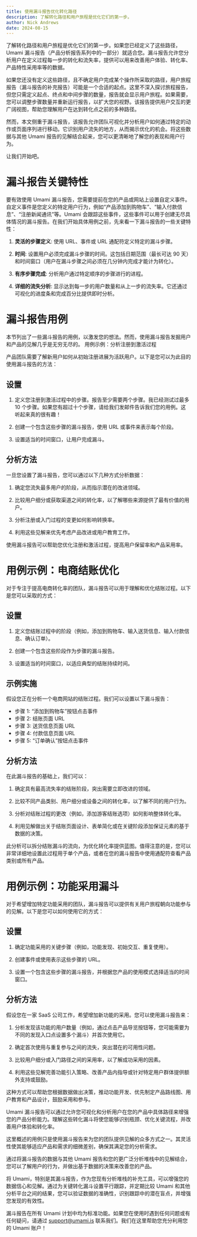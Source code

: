 ```yaml
---
title: 使用漏斗报告优化转化路径
description: 了解转化路径和用户旅程是优化它们的第一步。
author: Nick Andrews
date: 2024-08-15
---
```


了解转化路径和用户旅程是优化它们的第一步。如果您已经定义了这些路径，Umami 漏斗报告（产品分析报告系列中的一部分）就适合您。漏斗报告允许您分析用户在定义过程每一步的转化和流失率，提供可以用来改善用户体验、转化率、产品特性采用率等的数据。

如果您还没有定义这些路径，且不确定用户完成某个操作所采取的路径，用户旅程报告（漏斗报告的补充报告）可能是一个合适的起点。这里不深入探讨旅程报告，但您只需定义起点、终点和中间步骤的数量，报告就会显示用户旅程。如果需要，您可以调整步骤数量并重新运行报告，以扩大您的视野。该报告提供用户交互的更广阔视图，帮助您理解用户在达到转化点之前的多种路径。

然而，本文侧重于漏斗报告，该报告允许团队可视化并分析用户如何通过特定的动作或页面序列进行移动。它识别用户流失的地方，从而揭示优化的机会。将这些数据与其他 Umami 报告的见解结合起来，您可以更清晰地了解您的表现和用户行为。

让我们开始吧。

# 漏斗报告关键特性

要有效使用 Umami 漏斗报告，您需要提前在您的产品或网站上设置自定义事件。自定义事件是您定义的特定用户行为，例如“产品添加到购物车”、“输入付款信息”、“注册新闻通讯”等。Umami 会跟踪这些事件，这些事件可以用于创建无尽具体情况的漏斗报告。在我们开始具体用例之前，先来看一下漏斗报告的一些关键特性：

1. **灵活的步骤定义**: 使用 URL、事件或 URL 通配符定义特定的漏斗步骤。

2. **时间**: 设置用户必须完成漏斗步骤的时间。这包括日期范围（最长可达 90 天）和时间窗口（用户在漏斗步骤之间必须在几分钟内完成才能计为转化）。

3. **有序步骤完成**: 分析用户通过特定顺序的步骤进行的进程。

4. **详细的流失分析**: 显示达到每一步的用户数量和从上一步的流失率。它还通过可视化的进度条和完成百分比提供即时分析。

# 漏斗报告用例

本节列出了一些漏斗报告的用例，以激发您的想法。然而，使用漏斗报告发掘用户和产品的见解几乎是无穷无尽的。
用例示例：分析注册到激活过程

产品团队需要了解新用户如何从初始注册进展为活跃用户。以下是您可以为此目的使用漏斗报告的方法：

## 设置

1. 定义您注册到激活过程中的步骤。报告至少需要两个步骤。我已经测试过最多 10 个步骤。如果您有超过十个步骤，请给我们发邮件告诉我们您的用例。这听起来真的很有趣！

2. 创建一个包含这些步骤的漏斗报告，使用 URL 或事件来表示每个阶段。

3. 设置适当的时间窗口，让用户完成漏斗。

## 分析方法

一旦您设置了漏斗报告，您可以通过以下几种方式分析数据：

1. 确定您流失最多用户的阶段，从而指示潜在的改进领域。

2. 比较用户细分或获取渠道之间的转化率，以了解哪些来源提供了最有价值的用户。

3. 分析注册或入门过程的变更如何影响转换率。

4. 利用这些见解来优先考虑产品改进或用户教育工作。

使用漏斗报告可以帮助您优化注册和激活过程，提高用户保留率和产品采用率。

# 用例示例：电商结账优化

对于专注于提高电商转化率的团队，漏斗报告可以用于理解和优化结账过程。以下是您可以采取的方式：

## 设置

1. 定义您结账过程中的阶段（例如，添加到购物车、输入送货信息、输入付款信息、确认订单）。

2. 创建一个包含这些阶段作为步骤的漏斗报告。

3. 设置适当的时间窗口，以适应典型的结账持续时间。

## 示例实施

假设您正在分析一个电商网站的结账过程。我们可以设置以下漏斗报告：

- 步骤 1: “添加到购物车”按钮点击事件
- 步骤 2: 结账页面 URL
- 步骤 3: 送货信息页面 URL
- 步骤 4: 付款信息页面 URL
- 步骤 5: “订单确认”按钮点击事件

## 分析方法

在此漏斗报告的基础上，我们可以：

1. 确定具有最高流失率的结账阶段，突出需要立即改进的领域。

2. 比较不同产品类别、用户细分或设备之间的转化率，以了解不同的用户行为。

3. 分析对结账过程的更改（例如，添加游客结账选项）如何影响整体转化率。

4. 利用见解做出关于结账页面设计、表单简化或在关键阶段添加保证元素的基于数据的决策。

此分析可以拆分结账漏斗的流向，为优化转化率提供蓝图。值得注意的是，您可以非常详细地设置此过程用于单个产品，或者在您的漏斗报告中使用通配符查看产品类别或所有产品。

# 用例示例：功能采用漏斗

对于希望增加特定功能采用的团队，漏斗报告可以提供有关用户旅程朝向功能参与的见解。以下是您可以如何使用它的方式：

## 设置

1. 确定功能采用的关键步骤（例如，功能发现、初始交互、重复使用）。

2. 创建事件或使用表示这些步骤的 URL。

3. 设置一个包含这些步骤的漏斗报告，并根据您产品的使用模式选择适当的时间窗口。

## 分析方法

假设您在一家 SaaS 公司工作，希望增加新功能的采用。您可以使用漏斗报告来：

1. 分析发现该功能的用户数量（例如，通过点击产品导览按钮等，您可能需要为不同的发现入口点设置多个漏斗）并首次使用它。

2. 确定首次使用与重复参与之间的流失，突出潜在的可用性问题。

3. 比较用户细分或入门路径之间的采用率，以了解成功采用的因素。

4. 利用这些见解完善功能引入策略、改善产品内指导或针对特定用户群体提供额外支持或鼓励。

这种方式可以帮助您根据数据做出决策，推动功能开发、优先制定产品路线图、用户教育和产品设计，鼓励采用和参与。

Umami 漏斗报告可以通过允许您可视化和分析用户在您的产品中具体路径来增强您的产品分析能力。理解这些转化漏斗将使您能够识别瓶颈、优化关键流程，并改善用户体验和转化率。

这里概述的用例只是使用漏斗报告来为您的团队提供见解的众多方式之一。其灵活性使其能够适应产品和需求的细微差别，确保其满足您的分析需求。

通过将漏斗报告的数据与其他 Umami 报告和您的更广泛分析堆栈中的见解结合，您可以了解用户的行为，并做出基于数据的决策来改善您的产品。

将 Umami，特别是其漏斗报告，作为您现有分析堆栈的补充工具，可以增强您的数据信心和见解。通过为关键转化漏斗设置平行跟踪，并定期比较 Umami 和其他分析平台之间的结果，您可以验证数据的准确性，识别跟踪中的潜在盲点，并增强您发现的有效性。

漏斗报告在所有 Umami 计划中均为标准功能。如果您在使用时遇到任何问题或有任何疑问，请通过 <a href="mailto:support@umami.is">support@umami.is</a> 联系我们。我们在这里帮助您充分利用您的 Umami 账户！